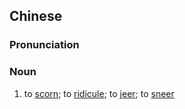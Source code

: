 {{also|齿冷}}
==Chinese==
{{zh-forms|s=齿冷}}

===Pronunciation===
{{zh-pron
|m=chǐlěng
|c=ci2 laang5
|cat=v
}}

===Noun===
{{zh-verb}}

# to [[scorn]]; to [[ridicule]]; to [[jeer]]; to [[sneer]]